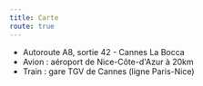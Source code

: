 ---
title: Carte
route: true
---

<googleMap />

- Autoroute A8, sortie 42 - Cannes La Bocca
- Avion : aéroport de Nice-Côte-d'Azur à 20km
- Train : gare TGV de Cannes (ligne Paris-Nice)
